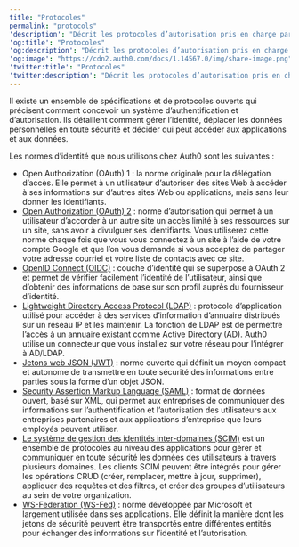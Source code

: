 ```yaml
---
title: "Protocoles"
permalink: "protocols"
'description': "Décrit les protocoles d’autorisation pris en charge par Auth0 et leur fonctionnement."
'og:title': "Protocoles"
'og:description': "Décrit les protocoles d’autorisation pris en charge par Auth0 et leur fonctionnement."
'og:image': "https://cdn2.auth0.com/docs/1.14567.0/img/share-image.png"
'twitter:title': "Protocoles"
'twitter:description': "Décrit les protocoles d’autorisation pris en charge par Auth0 et leur fonctionnement."
---
```


Il existe un ensemble de spécifications et de protocoles ouverts qui précisent comment concevoir un système d’authentification et d’autorisation. Ils détaillent comment gérer l’identité, déplacer les données personnelles en toute sécurité et décider qui peut accéder aux applications et aux données.

Les normes d’identité que nous utilisons chez Auth0 sont les suivantes :

* Open Authorization (<Tooltip href="/docs/docs/fr-ca/glossary?term=oath2" tip="OAuth 2.0
Cadre d’applications d’autorisation qui définit les protocoles d’autorisation et les flux de production." cta="Voir le glossaire">OAuth</Tooltip>) 1 : la norme originale pour la délégation d’accès. Elle permet à un utilisateur d’autoriser des sites Web à accéder à ses informations sur d’autres sites Web ou applications, mais sans leur donner les identifiants.
* [Open Authorization (OAuth) 2](/docs/docs/fr-ca/authenticate/protocols/oauth) : norme d’autorisation qui permet à un utilisateur d’accorder à un autre site un accès limité à ses ressources sur un site, sans avoir à divulguer ses identifiants. Vous utiliserez cette norme chaque fois que vous vous connectez à un site à l’aide de votre compte Google et que l’on vous demande si vous acceptez de partager votre adresse courriel et votre liste de contacts avec ce site.
* [OpenID Connect (OIDC)](/docs/docs/fr-ca/authenticate/protocols/openid-connect-protocol) : couche d’identité qui se superpose à OAuth 2 et permet de vérifier facilement l’identité de l’utilisateur, ainsi que d’obtenir des informations de base sur son profil auprès du fournisseur d’identité.
* [Lightweight Directory Access Protocol (LDAP)](/docs/docs/fr-ca/authenticate/identity-providers/enterprise-identity-providers/active-directory-ldap/ad-ldap-connector) : protocole d’application utilisé pour accéder à des services d’information d’annuaire distribués sur un réseau IP et les maintenir. La fonction de LDAP est de permettre l’accès à un annuaire existant comme Active Directory (AD). Auth0 utilise un connecteur que vous installez sur votre réseau pour l’intégrer à AD/LDAP.
* [Jetons web JSON (JWT)](/docs/docs/fr-ca/secure/tokens/json-web-tokens) : norme ouverte qui définit un moyen compact et autonome de transmettre en toute sécurité des informations entre parties sous la forme d’un objet JSON.
* [Security Assertion Markup Language (SAML)](/docs/docs/fr-ca/authenticate/protocols/saml/saml-configuration) : format de données ouvert, basé sur XML, qui permet aux entreprises de communiquer des informations sur l’authentification et l’autorisation des utilisateurs aux entreprises partenaires et aux applications d’entreprise que leurs employés peuvent utiliser.
* [Le système de gestion des identités inter-domaines (SCIM)](/docs/docs/fr-ca/authenticate/protocols/scim) est un ensemble de protocoles au niveau des applications pour gérer et communiquer en toute sécurité les données des utilisateurs à travers plusieurs domaines. Les clients SCIM peuvent être intégrés pour gérer les opérations CRUD (créer, remplacer, mettre à jour, supprimer), appliquer des requêtes et des filtres, et créer des groupes d’utilisateurs au sein de votre organization.
* [WS-Federation (WS-Fed)](/docs/docs/fr-ca/authenticate/protocols/ws-fed-protocol) : norme développée par Microsoft et largement utilisée dans ses applications. Elle définit la manière dont les jetons de sécurité peuvent être transportés entre différentes entités pour échanger des informations sur l’identité et l’autorisation.